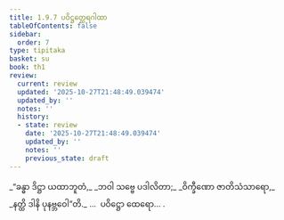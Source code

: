 ```yaml
---
title: 1.9.7 ပဝိဋ္ဌတ္ထေရဂါထာ
tableOfContents: false
sidebar:
  order: 7
type: tipitaka
basket: su
book: th1
review:
  current: review
  updated: '2025-10-27T21:48:49.039474'
  updated_by: ''
  notes: ''
  history:
  - state: review
    date: '2025-10-27T21:48:49.039474'
    updated_by: ''
    notes: ''
    previous_state: draft
---
```



<ReviewStatus review={frontmatter.review} showDetails={true} />

<HypothesisAnnotation frontmatter={frontmatter} />

<DynamicBreadcrumb />

<Division number="87" book="th1" e="ch" v="19" p="239">

<Paragraph number="195" type="verses" book="th1">
_“ခန္ဓာ ဒိဋ္ဌာ ယထာဘူတံ,_  
_ဘဝါ သဗ္ဗေ ပဒါလိတာ;_  
_ဝိက္ခီဏော ဇာတိသံသာရော,_  
_နတ္ထိ ဒါနိ ပုနဗ္ဘဝေါ”တိ._  


</Paragraph>
</Division>

<Paragraph number="196" type="center" book="th1">
…  ပဝိဋ္ဌော ထေရော… .
</Paragraph>